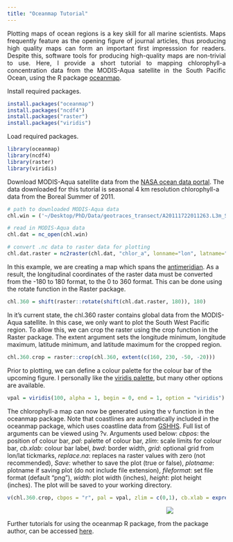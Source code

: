 ```yaml
---
title: "Oceanmap Tutorial"
---
```


<p style="text-align:justify">
Plotting maps of ocean regions is a key skill for all marine scientists. Maps frequently feature as the opening figure of journal articles, thus producing high quality maps can form an important first impresssion for readers. Despite this, software tools for producing high-quality maps are non-trivial to use. Here, I provide a short tutorial to mapping chlorophyll-a concentration data from the MODIS-Aqua satellite in the South Pacific Ocean, using the R package [oceanmap](https://cran.r-project.org/web/packages/oceanmap/oceanmap.pdf).
</p>

Install required packages.

```r
install.packages("oceanmap")
install.packages("ncdf4")
install.packages("raster")
install.packages("viridis")
```
<p style="text-align:justify">

Load required packages.
```r
library(oceanmap)
library(ncdf4)
library(raster)
library(viridis)
```
<p style="text-align:justify">

Download MODIS-Aqua satellite data from the [NASA ocean data portal](https://oceandata.sci.gsfc.nasa.gov/MODIS-Aqua/Mapped/). The data downloaded for this tutorial is seasonal 4 km resolution chlorophyll-a data from the Boreal Summer of 2011. 

```r
# path to downloaded MODIS-Aqua data
chl.win = ('~/Desktop/PhD/Data/geotraces_transect/A20111722011263.L3m_SNSU_CHL_chlor_a_4km.nc')

# read in MODIS-Aqua data
chl.dat = nc_open(chl.win)

# convert .nc data to raster data for plotting
chl.dat.raster = nc2raster(chl.dat, "chlor_a", lonname="lon", latname="lat", date=T)
```
<p style="text-align:justify">

In this example, we are creating a map which spans the [antimeridian](https://en.wikipedia.org/wiki/180th_meridian). As a result, the longitudinal coordinates of the raster data must be converted from the -180 to 180 format, to the 0 to 360 format. This can be done using the rotate function in the Raster package. 

```r
chl.360 = shift(raster::rotate(shift(chl.dat.raster, 180)), 180)
```
<p style="text-align:justify">

In it's current state, the chl.360 raster contains global data from the MODIS-Aqua satellite. In this case, we only want to plot the South West Pacific region. To allow this, we can crop the raster using the crop function in the Raster package. The extent argument sets the longitude minimum, longitude maximum, latitude minimum, and latitude maximum for the cropped region. 

```r
chl.360.crop = raster::crop(chl.360, extent(c(160, 230, -50, -20))) 
```
<p style="text-align:justify">

Prior to plotting, we can define a colour palette for the colour bar of the upcoming figure. I personally like the [viridis palette](https://cran.r-project.org/web/packages/viridis/vignettes/intro-to-viridis.html), but many other options are available. 

```r
vpal = viridis(100, alpha = 1, begin = 0, end = 1, option = "viridis")
```
<p style="text-align:justify">

The chlorophyll-a map can now be generated using the v function in the oceanmap package. Note that coastlines are automatically included in the oceanmap package, which uses coastline data from [GSHHS](https://www.ngdc.noaa.gov/mgg/shorelines/gshhs.html). Full list of arguments can be viewed using ?v. Arguments used below: *cbpos*: the position of colour bar, *pal*: palette of colour bar, *zlim*: scale limits for colour bar, *cb.xlab*: colour bar label, *bwd*: border width, *grid*: optional grid from lon/lat tickmarks, *replace.na*: replaces na raster values with zero (not recommended), *Save*: whether to save the plot (true or false), *plotname*: plotname if saving plot (do not include file extension), *fileformat*: set file format (default "png"), *width*: plot width (inches), *height*: plot height (inches). The plot will be saved to your working directory. 

```r
v(chl.360.crop, cbpos = "r", pal = vpal, zlim = c(0,1), cb.xlab = expression("Chlorophyll-a (mg m"^-3*")"), bwd = 0.01, grid = F, replace.na = F, Save = T, plotname = "sp_rmd_plot", fileformat = "png", width = 10, height = 5)
```
<center>
<div style="width:750px; height=375px">
![](sp_rmd_plot.png)
</div>
</center>
<p style="text-align:justify">
Further tutorials for using the oceanmap R package, from the package author, can be accessed [here](https://www.researchgate.net/profile/Robert_Bauer9/publication/315494507_oceanmap_Mapping_oceanographic_data/links/58d2987292851cd76d346f65/oceanmap-Mapping-oceanographic-data.pdf).

